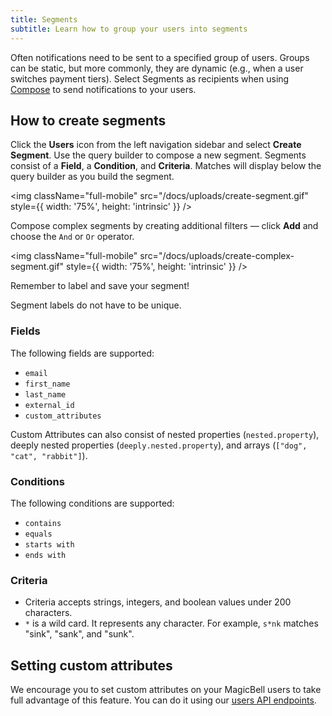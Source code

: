 ```yaml
---
title: Segments
subtitle: Learn how to group your users into segments
---
```


Often notifications need to be sent to a specified group of users. Groups can be static, but more commonly, they are dynamic (e.g., when a user switches payment tiers). Select Segments as recipients when using [Compose](/docs/compose) to send notifications to your users.

## How to create segments

Click the **Users** icon from the left navigation sidebar and select **Create Segment**. Use the query builder to compose a new segment. Segments consist of a **Field**, a **Condition**, and **Criteria**. Matches will display below the query builder as you build the segment.

<img
  className="full-mobile"
  src="/docs/uploads/create-segment.gif"
  style={{ width: '75%', height: 'intrinsic' }}
/>

Compose complex segments by creating additional filters — click **Add** and choose the `And` or `Or` operator.

<img
  className="full-mobile"
  src="/docs/uploads/create-complex-segment.gif"
  style={{ width: '75%', height: 'intrinsic' }}
/>

Remember to label and save your segment!

<Note>
Segment labels do not have to be unique.
</Note>

### Fields

The following fields are supported:

- `email`
- `first_name`
- `last_name`
- `external_id`
- `custom_attributes`

Custom Attributes can also consist of nested properties (`nested.property`), deeply nested properties (`deeply.nested.property`), and arrays (`["dog", "cat", "rabbit"]`).

### Conditions

The following conditions are supported:

- `contains`
- `equals`
- `starts with`
- `ends with`

### Criteria

- Criteria accepts strings, integers, and boolean values under 200 characters.
- `*` is a wild card. It represents any character. For example, `s*nk` matches "sink", "sank", and "sunk".

## Setting custom attributes

We encourage you to set custom
attributes on your MagicBell users to take full advantage of this feature. You can do it using our [users API endpoints](/docs/rest-api/reference#create-user).
